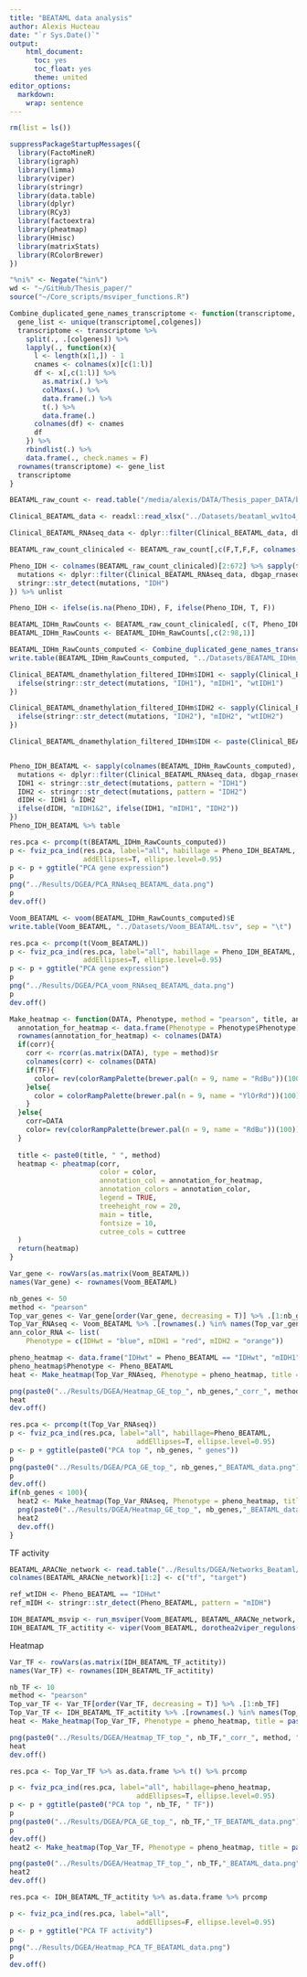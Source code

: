 ```yaml
---
title: "BEATAML data analysis"
author: Alexis Hucteau
date: "`r Sys.Date()`"
output:
    html_document:
      toc: yes
      toc_float: yes
      theme: united
editor_options:
  markdown:
    wrap: sentence
---
```


```r
rm(list = ls())

suppressPackageStartupMessages({
  library(FactoMineR)
  library(igraph)
  library(limma)
  library(viper)
  library(stringr)
  library(data.table)
  library(dplyr)
  library(RCy3)
  library(factoextra)
  library(pheatmap)
  library(Hmisc)
  library(matrixStats)
  library(RColorBrewer)
})

"%ni%" <- Negate("%in%")
wd <- "~/GitHub/Thesis_paper/"
source("~/Core_scripts/msviper_functions.R")
```

```r
Combine_duplicated_gene_names_transcriptome <- function(transcriptome, colgenes){
  gene_list <- unique(transcriptome[,colgenes])
  transcriptome <- transcriptome %>%
    split(., .[colgenes]) %>%
    lapply(., function(x){
      l <- length(x[1,]) - 1
      cnames <- colnames(x)[c(1:l)]
      df <- x[,c(1:l)] %>%
        as.matrix(.) %>%
        colMaxs(.) %>% 
        data.frame(.) %>%
        t(.) %>%
        data.frame(.)
      colnames(df) <- cnames
      df
    }) %>%
    rbindlist(.) %>% 
    data.frame(., check.names = F)
  rownames(transcriptome) <- gene_list
  transcriptome
}
```


```r
BEATAML_raw_count <- read.table("/media/alexis/DATA/Thesis_paper_DATA/beataml_waves1to4_counts_dbgap.txt", sep = "\t", header = T)

Clinical_BEATAML_data <- readxl::read_xlsx("../Datasets/beataml_wv1to4_clinical.xlsx", sheet = 1)

Clinical_BEATAML_RNAseq_data <- dplyr::filter(Clinical_BEATAML_data, dbgap_rnaseq_sample %in% colnames(BEATAML_raw_count))

BEATAML_raw_count_clinicaled <- BEATAML_raw_count[,c(F,T,F,F, colnames(BEATAML_raw_count)[5:711] %in% Clinical_BEATAML_RNAseq_data$dbgap_rnaseq_sample)]

Pheno_IDH <- colnames(BEATAML_raw_count_clinicaled)[2:672] %>% sapply(function(sample){
  mutations <- dplyr::filter(Clinical_BEATAML_RNAseq_data, dbgap_rnaseq_sample == sample) %>% .$variantSummary
  stringr::str_detect(mutations, "IDH")
}) %>% unlist 

Pheno_IDH <- ifelse(is.na(Pheno_IDH), F, ifelse(Pheno_IDH, T, F))

BEATAML_IDHm_RawCounts <- BEATAML_raw_count_clinicaled[, c(T, Pheno_IDH)] 
BEATAML_IDHm_RawCounts <- BEATAML_IDHm_RawCounts[,c(2:98,1)]

BEATAML_IDHm_RawCounts_computed <- Combine_duplicated_gene_names_transcriptome(BEATAML_IDHm_RawCounts, colgenes = "display_label")
write.table(BEATAML_IDHm_RawCounts_computed, "../Datasets/BEATAML_IDHm_RawCounts_computed.tsv", sep = "\t", col.names = NA)
```

```r
Clinical_BEATAML_dnamethylation_filtered_IDHm$IDH1 <- sapply(Clinical_BEATAML_dnamethylation_filtered_IDHm$variantSummary, function(mutations){
  ifelse(stringr::str_detect(mutations, "IDH1"), "mIDH1", "wtIDH1")
})

Clinical_BEATAML_dnamethylation_filtered_IDHm$IDH2 <- sapply(Clinical_BEATAML_dnamethylation_filtered_IDHm$variantSummary, function(mutations){
  ifelse(stringr::str_detect(mutations, "IDH2"), "mIDH2", "wtIDH2")
})

Clinical_BEATAML_dnamethylation_filtered_IDHm$IDH <- paste(Clinical_BEATAML_dnamethylation_filtered_IDHm$IDH1, Clinical_BEATAML_dnamethylation_filtered_IDHm$IDH2, sep= "_") %>% stringr::str_remove(pattern = "wtIDH1_") %>% stringr::str_remove(pattern = "_wtIDH2")


Pheno_IDH_BEATAML <- sapply(colnames(BEATAML_IDHm_RawCounts_computed), function(samples){
  mutations <- dplyr::filter(Clinical_BEATAML_RNAseq_data, dbgap_rnaseq_sample == samples) %>% .$variantSummary
  IDH1 <- stringr::str_detect(mutations, pattern = "IDH1")
  IDH2 <- stringr::str_detect(mutations, pattern = "IDH2")
  dIDH <- IDH1 & IDH2
  ifelse(dIDH, "mIDH1&2", ifelse(IDH1, "mIDH1", "IDH2"))
})
Pheno_IDH_BEATAML %>% table
```



```r
res.pca <- prcomp(t(BEATAML_IDHm_RawCounts_computed))
p <- fviz_pca_ind(res.pca, label="all", habillage = Pheno_IDH_BEATAML,
                  addEllipses=T, ellipse.level=0.95)
p <- p + ggtitle("PCA gene expression")
p
png("../Results/DGEA/PCA_RNAseq_BEATAML_data.png")
p
dev.off()
```


```r
Voom_BEATAML <- voom(BEATAML_IDHm_RawCounts_computed)$E
write.table(Voom_BEATAML, "../Datasets/Voom_BEATAML.tsv", sep = "\t") 
```


```r
res.pca <- prcomp(t(Voom_BEATAML))
p <- fviz_pca_ind(res.pca, label="all", habillage = Pheno_IDH_BEATAML,
                  addEllipses=T, ellipse.level=0.95)
p <- p + ggtitle("PCA gene expression")
p
png("../Results/DGEA/PCA_voom_RNAseq_BEATAML_data.png")
p
dev.off()
```

```r
Make_heatmap <- function(DATA, Phenotype, method = "pearson", title, annotation_color, kmeans_k = NA, cuttree = NA, corr=T, TF=F) {
  annotation_for_heatmap <- data.frame(Phenotype = Phenotype$Phenotype)
  rownames(annotation_for_heatmap) <- colnames(DATA)
  if(corr){
    corr <- rcorr(as.matrix(DATA), type = method)$r
    colnames(corr) <- colnames(DATA)
    if(TF){
      color= rev(colorRampPalette(brewer.pal(n = 9, name = "RdBu"))(100))
    }else{
      color = colorRampPalette(brewer.pal(n = 9, name = "YlOrRd"))(100)
    }
  }else{
    corr=DATA
    color= rev(colorRampPalette(brewer.pal(n = 9, name = "RdBu"))(100))
  }
  
  title <- paste0(title, " ", method)
  heatmap <- pheatmap(corr, 
                      color = color,
                      annotation_col = annotation_for_heatmap,
                      annotation_colors = annotation_color,
                      legend = TRUE,
                      treeheight_row = 20,
                      main = title, 
                      fontsize = 10,
                      cutree_cols = cuttree
  )
  return(heatmap)
}
```

```r
Var_gene <- rowVars(as.matrix(Voom_BEATAML))
names(Var_gene) <- rownames(Voom_BEATAML)
```


```r
nb_genes <- 50
method <- "pearson"
Top_var_genes <- Var_gene[order(Var_gene, decreasing = T)] %>% .[1:nb_genes]
Top_Var_RNAseq <- Voom_BEATAML %>% .[rownames(.) %in% names(Top_var_genes),] 
ann_color_RNA <- list(
    Phenotype = c(IDHwt = "blue", mIDH1 = "red", mIDH2 = "orange"))

pheno_heatmap <- data.frame("IDHwt" = Pheno_BEATAML == "IDHwt", "mIDH1" = Pheno_BEATAML == "mIDH1", "mIDH2" = Pheno_BEATAML == "mIDH2")
pheno_heatmap$Phenotype <- Pheno_BEATAML
heat <- Make_heatmap(Top_Var_RNAseq, Phenotype = pheno_heatmap, title = paste0("Patient correlation of Top ", nb_genes, " variable Gene expression"), annotation_color = ann_color_RNA, method = method)

png(paste0("../Results/DGEA/Heatmap_GE_top_", nb_genes,"_corr_", method, "_BEATAML_data.png"))
heat
dev.off()

res.pca <- prcomp(t(Top_Var_RNAseq))
p <- fviz_pca_ind(res.pca, label="all", habillage=Pheno_BEATAML,
                               addEllipses=T, ellipse.level=0.95)
p <- p + ggtitle(paste0("PCA top ", nb_genes, " genes"))
p
png(paste0("../Results/DGEA/PCA_GE_top_", nb_genes,"_BEATAML_data.png"))
p
dev.off()
if(nb_genes < 100){
  heat2 <- Make_heatmap(Top_Var_RNAseq, Phenotype = pheno_heatmap, title = paste0("Patient correlation of Top ", nb_genes, " variable Gene expression"), annotation_color = ann_color_RNA, method = "", corr = F)
  png(paste0("../Results/DGEA/Heatmap_GE_top_", nb_genes,"_BEATAML_data.png"))
  heat2
  dev.off()
}
```



TF activity

```r
BEATAML_ARACNe_network <- read.table("../Results/DGEA/Networks_Beataml/network.txt", sep = "\t", header = T)
colnames(BEATAML_ARACNe_network)[1:2] <- c("tf", "target")

ref_wtIDH <- Pheno_BEATAML == "IDHwt"
ref_mIDH <- stringr::str_detect(Pheno_BEATAML, pattern = "mIDH")

IDH_BEATAML_msvip <- run_msviper(Voom_BEATAML, BEATAML_ARACNe_network, use_aracne = T, ref_wtIDH, ref_mIDH, "wtIDH", "mIDH", minsize = 4, ges.filter = T)
IDH_BEATAML_TF_actitity <- viper(Voom_BEATAML, dorothea2viper_regulons(IDH_BEATAML_msvip$regulons))
```

Heatmap

```r
Var_TF <- rowVars(as.matrix(IDH_BEATAML_TF_actitity))
names(Var_TF) <- rownames(IDH_BEATAML_TF_actitity)
```


```r
nb_TF <- 10
method <- "pearson"
Top_var_TF <- Var_TF[order(Var_TF, decreasing = T)] %>% .[1:nb_TF]
Top_Var_TF <- IDH_BEATAML_TF_actitity %>% .[rownames(.) %in% names(Top_var_TF),] 
heat <- Make_heatmap(Top_Var_TF, Phenotype = pheno_heatmap, title = paste0("Patient correlation of Top ", nb_TF, " variable TF"), annotation_color = ann_color_RNA, method = method,TF=T)

png(paste0("../Results/DGEA/Heatmap_TF_top_", nb_TF,"_corr_", method, "_BEATAML_data.png"))
heat
dev.off()

res.pca <- Top_Var_TF %>% as.data.frame %>% t() %>% prcomp

p <- fviz_pca_ind(res.pca, label="all", habillage=pheno_heatmap,
                               addEllipses=T, ellipse.level=0.95)
p <- p + ggtitle(paste0("PCA top ", nb_TF, " TF"))
p
png(paste0("../Results/DGEA/PCA_GE_top_", nb_TF,"_TF_BEATAML_data.png"))
p
dev.off()
heat2 <- Make_heatmap(Top_Var_TF, Phenotype = pheno_heatmap, title = paste0("Patient correlation of Top ", nb_TF, " variable TF"), annotation_color = ann_color_RNA, method = "", corr=F)

png(paste0("../Results/DGEA/Heatmap_TF_top_", nb_TF,"_BEATAML_data.png"))
heat2
dev.off()
```


```r
res.pca <- IDH_BEATAML_TF_actitity %>% as.data.frame %>% prcomp

p <- fviz_pca_ind(res.pca, label="all",
                               addEllipses=F, ellipse.level=0.95)
p <- p + ggtitle("PCA TF activity")
p
png("../Results/DGEA/Heatmap_PCA_TF_BEATAML_data.png")
p
dev.off()
```